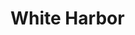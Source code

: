 
# White Harbor
<ProjectDetails
  floatRight
  region="North"
  house="House Manderly"
  type="City"
  status="Completed"
  warp="/warp whiteharbor"
  projectLead="Emoticone11, SMP"
  dateStarted="2016-10-29T07:00:00+00:00"
  dateCompleted="2016-10-29T07:00:00+00:00"
/>
